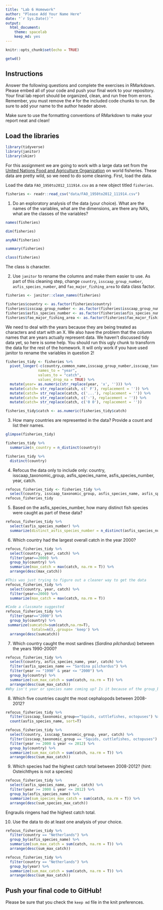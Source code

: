```yaml
---
title: "Lab 6 Homework"
author: "Please Add Your Name Here"
date: "`r Sys.Date()`"
output:
  html_document: 
    theme: spacelab
    keep_md: yes
---
```


```r
knitr::opts_chunk$set(echo = TRUE)
```

```r
getwd()
```


## Instructions
Answer the following questions and complete the exercises in RMarkdown. Please embed all of your code and push your final work to your repository. Your final lab report should be organized, clean, and run free from errors. Remember, you must remove the `#` for the included code chunks to run. Be sure to add your name to the author header above.  

Make sure to use the formatting conventions of RMarkdown to make your report neat and clean!  

## Load the libraries
```r
library(tidyverse)
library(janitor)
library(skimr)
```

For this assignment we are going to work with a large data set from the [United Nations Food and Agriculture Organization](http://www.fao.org/about/en/) on world fisheries. These data are pretty wild, so we need to do some cleaning. First, load the data.  

Load the data `FAO_1950to2012_111914.csv` as a new object titled `fisheries`.
```r
fisheries <- readr::read_csv("data/FAO_1950to2012_111914.csv")
```

1. Do an exploratory analysis of the data (your choice). What are the names of the variables, what are the dimensions, are there any NA's, what are the classes of the variables?  
```r
names(fisheries)
```
```r
dim(fisheries)
```
```r
anyNA(fisheries)
```
```r
summary(fisheries)
```
```r
class(fisheries)
```
The class is character.



2. Use `janitor` to rename the columns and make them easier to use. As part of this cleaning step, change `country`, `isscaap_group_number`, `asfis_species_number`, and `fao_major_fishing_area` to data class factor. 
```r
fisheries <- janitor::clean_names(fisheries)
```

```r
fisheries$country <- as.factor(fisheries$country)
fisheries$isscaap_group_number <- as.factor(fisheries$isscaap_group_number)
fisheries$asfis_species_number <- as.factor(fisheries$asfis_species_number)
fisheries$fao_major_fishing_area <- as.factor(fisheries$fao_major_fishing_area)
```

We need to deal with the years because they are being treated as characters and start with an X. We also have the problem that the column names that are years actually represent data. We haven't discussed tidy data yet, so here is some help. You should run this ugly chunk to transform the data for the rest of the homework. It will only work if you have used janitor to rename the variables in question 2!
```r
fisheries_tidy <- fisheries %>% 
  pivot_longer(-c(country,common_name,isscaap_group_number,isscaap_taxonomic_group,asfis_species_number,asfis_species_name,fao_major_fishing_area,measure),
               names_to = "year",
               values_to = "catch",
               values_drop_na = TRUE) %>% 
  mutate(year= as.numeric(str_replace(year, 'x', ''))) %>% 
  mutate(catch= str_replace(catch, c(' F'), replacement = '')) %>% 
  mutate(catch= str_replace(catch, c('...'), replacement = '')) %>% 
  mutate(catch= str_replace(catch, c('-'), replacement = '')) %>% 
  mutate(catch= str_replace(catch, c('0 0'), replacement = ''))

fisheries_tidy$catch <- as.numeric(fisheries_tidy$catch)
```

3. How many countries are represented in the data? Provide a count and list their names.
```r
glimpse(fisheries_tidy)
```

```r
fisheries_tidy %>%
  summarize(n_country = n_distinct(country))
```
```r
fisheries_tidy %>%
  distinct(country)
```

4. Refocus the data only to include only: country, isscaap_taxonomic_group, asfis_species_name, asfis_species_number, year, catch.
```r
refocus_fisheries_tidy <- fisheries_tidy %>%
  select(country, isscaap_taxonomic_group, asfis_species_name, asfis_species_number, year, catch)
refocus_fisheries_tidy
```

5. Based on the asfis_species_number, how many distinct fish species were caught as part of these data?
```r
refocus_fisheries_tidy %>%
  select(asfis_species_number) %>%
  summarize(distinct_asfis_species_number = n_distinct(asfis_species_number))
```

6. Which country had the largest overall catch in the year 2000?
```r
refocus_fisheries_tidy %>%
  select(country, year, catch) %>%
  filter(year==2000) %>%
  group_by(country) %>% 
  summarize(max_catch = max(catch, na.rm = T)) %>% 
  arrange(desc(max_catch))
```
```r
#This was just trying to figure out a cleaner way to get the data
refocus_fisheries_tidy %>%
  select(country, year, catch) %>%
  filter(year==2000) %>%
  summarize(max_catch = max(catch, na.rm = T))
```
```r
#Code a classmate suggested
refocus_fisheries_tidy %>%
  filter(year=="2000") %>% 
  group_by(country) %>% 
 summarize(sumcatch=sum(catch,na.rm=T),
            totaln=n(),.groups= 'keep') %>% 
  arrange(desc(sumcatch))
```


7. Which country caught the most sardines (_Sardina pilchardus_) between the years 1990-2000?
```r
refocus_fisheries_tidy %>% 
  select(country, asfis_species_name, year, catch) %>% 
  filter(asfis_species_name == "Sardina pilchardus") %>%
  filter(year >= "1990" & year <= "2000") %>% 
  group_by(country) %>% 
  summarize(sum_max_catch = sum(catch, na.rm = T)) %>% 
  arrange(desc(sum_max_catch))
#Why isn't year or species name coming up? Is it because of the group_by?
```

8. Which five countries caught the most cephalopods between 2008-2012?
```r
refocus_fisheries_tidy %>%
  filter(isscaap_taxonomic_group=="Squids, cuttlefishes, octopuses") %>% 
  count(asfis_species_name, sort=T)
```
```r
refocus_fisheries_tidy %>%
  select(country, isscaap_taxonomic_group, year, catch) %>% 
  filter(isscaap_taxonomic_group == "Squids, cuttlefishes, octopuses") %>%
  filter(year >= 2000 & year <= 2012) %>%
  group_by(country) %>% 
  summarize(sum_max_catch = sum(catch, na.rm = T)) %>% 
  arrange(desc(sum_max_catch))
```


9. Which species had the highest catch total between 2008-2012? (hint: Osteichthyes is not a species)
```r
refocus_fisheries_tidy %>% 
  select(asfis_species_name, year, catch) %>%
  filter(year >= 2000 & year <= 2012) %>%
  group_by(asfis_species_name) %>%
  summarize(sum_species_max_catch = sum(catch, na.rm = T)) %>% 
  arrange(desc(sum_species_max_catch))
```
Engraulis ringens had the highest catch total.


10. Use the data to do at least one analysis of your choice.
```r
refocus_fisheries_tidy %>%
  filter(country == "Netherlands") %>% 
  group_by(asfis_species_name) %>%
  summarize(sum_max_catch = sum(catch, na.rm = T)) %>% 
  arrange(desc(sum_max_catch))
```
```r
refocus_fisheries_tidy %>%
  filter(country == "Netherlands") %>% 
  group_by(year) %>%
  summarize(sum_max_catch = sum(catch, na.rm = T)) %>% 
  arrange(desc(sum_max_catch))
```

## Push your final code to GitHub!
Please be sure that you check the `keep md` file in the knit preferences.   